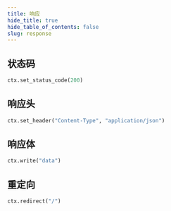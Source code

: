 ```yaml
---
title: 响应
hide_title: true
hide_table_of_contents: false
slug: response
---
```


## 状态码
```python
ctx.set_status_code(200)
```

## 响应头
```python
ctx.set_header("Content-Type", "application/json")
```

## 响应体
```python
ctx.write("data")
```

## 重定向
```python
ctx.redirect("/")
```

